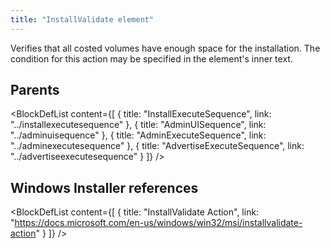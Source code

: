 ```yaml
---
title: "InstallValidate element"
---
```



Verifies that all costed volumes have enough space for the installation. The condition for this action may be specified in the element's inner text.


## Parents

<BlockDefList content={[
    {
      title: "InstallExecuteSequence",
      link: "../installexecutesequence"
    },
    {
      title: "AdminUISequence",
      link: "../adminuisequence"
    },
    {
      title: "AdminExecuteSequence",
      link: "../adminexecutesequence"
    },
    {
      title: "AdvertiseExecuteSequence",
      link: "../advertiseexecutesequence"
    }
  ]}
/>

## Windows Installer references

<BlockDefList content={[
    {
      title: "InstallValidate Action",
      link: "https://docs.microsoft.com/en-us/windows/win32/msi/installvalidate-action"
    }
  ]}
/>
